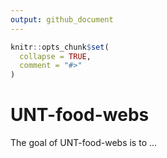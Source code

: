 ```yaml
---
output: github_document
---
```


<!-- README.md is generated from README.Rmd. Please edit that file -->

```r
knitr::opts_chunk$set(
  collapse = TRUE,
  comment = "#>"
)
```

# UNT-food-webs

<!-- badges: start -->
<!-- badges: end -->

The goal of UNT-food-webs is to ...


